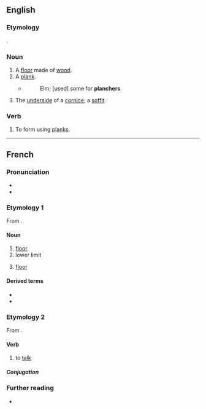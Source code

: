 ==English==

===Etymology===
{{etyl|fr|en}} {{m|fr|planche}}.

===Noun===
{{en-noun}}

# A [[floor]] made of [[wood]].
# A [[plank]].
#* {{RQ:Bacon SS}}
#*:Elm; [used] some for '''planchers'''
# {{lb|en|architecture}} The [[underside]] of a [[cornice]]; a [[soffit]].

===Verb===
{{en-verb}}

# {{lb|en|obsolete|transitive}} To form using [[plank]]s.
#: {{rfquotek|en|Golding}}

{{Webster 1913}}

----

==French==

===Pronunciation===
* {{fr-IPA}}
* {{audio|fr|Fr-plancher.ogg|audio (le plancher)}}

===Etymology 1===
From {{m|fr|planche}}.

====Noun====
{{fr-noun|m}}

# [[floor]]
# lower limit
# {{lb|fr|anatomy}} [[floor]]

====Derived terms====
* {{l|fr|mettre le pied au plancher}}
* {{l|fr|plancher des vaches}}

===Etymology 2===
From {{m|fr|planche}}.

====Verb====
{{fr-verb}}

# {{lb|fr|intransitive}} to [[talk]]

=====Conjugation=====
{{fr-conj-auto}}

===Further reading===
* {{R:TLFi}}